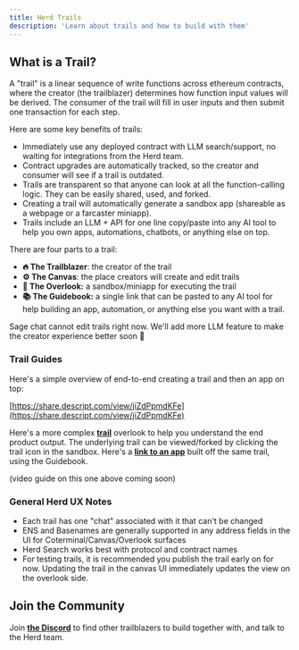 ```yaml
---
title: Herd Trails
description: 'Learn about trails and how to build with them'
---
```


## What is a Trail?

A "trail" is a linear sequence of write functions across ethereum contracts, where the creator (the trailblazer) determines how function input values will be derived. The consumer of the trail will fill in user inputs and then submit one transaction for each step.

Here are some key benefits of trails:

- Immediately use any deployed contract with LLM search/support, no waiting for integrations from the Herd team.
- Contract upgrades are automatically tracked, so the creator and consumer will see if a trail is outdated.
- Trails are transparent so that anyone can look at all the function-calling logic. They can be easily shared, used, and forked.
- Creating a trail will automatically generate a sandbox app (shareable as a webpage or a farcaster miniapp).
- Trails include an LLM + API for one line copy/paste into any AI tool to help you own apps, automations, chatbots, or anything else on top.

There are four parts to a trail:

- **🔥 The Trailblazer**: the creator of the trail
- **⚙️ The Canvas**: the place creators will create and edit trails
- **🔭 The Overlook:** a sandbox/miniapp for executing the trail
- **📚 The Guidebook:** a single link that can be pasted to any AI tool for help building an app, automation, or anything else you want with a trail.

<Info>
Sage chat cannot edit trails right now. We'll add more LLM feature to make the creator experience better soon 🙂
</Info>

### Trail Guides

Here's a simple overview of end-to-end creating a trail and then an app on top:

[https://share.descript.com/view/jiZdPpmdKFe](https://share.descript.com/view/jiZdPpmdKFe)

Here's a more complex [**trail**](https://herd.eco/trails/0197137c-2be8-7c84-a6dd-69a6daa97026/walk) overlook to help you understand the end product output. The underlying trail can be viewed/forked by clicking the trail icon in the sandbox. Here's a [**link to an app**](https://v0.dev/chat/trail-api-implementation-Ipk7PqiYLXy) built off the same trail, using the Guidebook.

(video guide on this one above coming soon)

### General Herd UX Notes

- Each trail has one "chat" associated with it that can't be changed
- ENS and Basenames are generally supported in any address fields in the UI for Coterminal/Canvas/Overlook surfaces
- Herd Search works best with protocol and contract names
- For testing trails, it is recommended you publish the trail early on for now. Updating the trail in the canvas UI immediately updates the view on the overlook side.

## Join the Community

Join [**the Discord**](https://discord.gg/dqxt4mqfKe) to find other trailblazers to build together with, and talk to the Herd team.